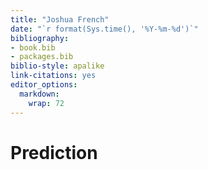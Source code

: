 ```yaml
---
title: "Joshua French"
date: "`r format(Sys.time(), '%Y-%m-%d')`"
bibliography:
- book.bib
- packages.bib
biblio-style: apalike
link-citations: yes
editor_options: 
  markdown: 
    wrap: 72
---
```


# Prediction
